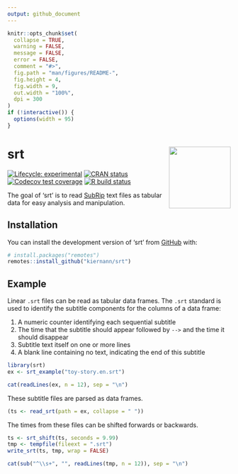 ```yaml
---
output: github_document
---
```


<!-- README.md is generated from README.Rmd. Please edit that file -->

```r
knitr::opts_chunk$set(
  collapse = TRUE,
  warning = FALSE,
  message = FALSE,
  error = FALSE,
  comment = "#>",
  fig.path = "man/figures/README-",
  fig.height = 4,
  fig.width = 9,
  out.width = "100%",
  dpi = 300
)
if (!interactive()) {
  options(width = 95)
}
```

# srt <img src='man/figures/logo.png' align="right" height="139" />

<!-- badges: start -->
[![Lifecycle: experimental][life_badge]][life_link]
[![CRAN status][cran_badge]][cran_link]
[![Codecov test coverage][cov_badge]][cov_link]
[![R build status][ga_badge]][ga_link]
<!-- badges: end -->

The goal of 'srt' is to read [SubRip][wiki] text files as tabular data for
easy analysis and manipulation.

## Installation

You can install the development version of 'srt' from [GitHub][gh] with:

```r
# install.packages("remotes")
remotes::install_github("kiernann/srt")
```

## Example

Linear `.srt` files can be read as tabular data frames. The `.srt` standard is
used to identify the subtitle components for the columns of a data frame:

1. A numeric counter identifying each sequential subtitle
2. The time that the subtitle should appear followed by `-->` and the time it
should disappear
3. Subtitle text itself on one or more lines
4. A blank line containing no text, indicating the end of this subtitle

```r
library(srt)
ex <- srt_example("toy-story.en.srt")
```

```r
cat(readLines(ex, n = 12), sep = "\n")
```

These subtitle files are parsed as data frames.

```r
(ts <- read_srt(path = ex, collapse = " "))
```

The times from these files can be shifted forwards or backwards.

```r
ts <- srt_shift(ts, seconds = 9.99)
tmp <- tempfile(fileext = ".srt")
write_srt(ts, tmp, wrap = FALSE)
```

```r
cat(sub("^\\s+", "", readLines(tmp, n = 12)), sep = "\n")
```

<!-- refs: start -->
[life_badge]: https://img.shields.io/badge/lifecycle-experimental-orange.svg
[life_link]: https://www.tidyverse.org/lifecycle/#experimental
[cran_badge]: https://www.r-pkg.org/badges/version/srt
[cran_link]: https://CRAN.R-project.org/package=srt
[ga_badge]: https://github.com/kiernann/srt/workflows/R-CMD-check/badge.svg
[ga_link]: https://github.com/kiernann/srt/actions
[cov_badge]: https://codecov.io/gh/kiernann/srt/branch/master/graph/badge.svg
[cov_link]: https://codecov.io/gh/kiernann/srt?branch=master
[gh]: https://github.com/kiernann/srt
[wiki]: https://en.wikipedia.org/wiki/SubRip
<!-- refs: end -->
